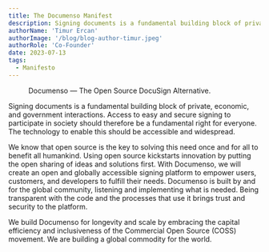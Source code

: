 ---
title: The Documenso Manifest
description: Signing documents is a fundamental building block of private, economic, and government interactions. Access to easy and secure signing to participate in society should therefore be a fundamental right for everyone. The technology to enable this should be accessible and widespread.
authorName: 'Timur Ercan'
authorImage: '/blog/blog-author-timur.jpeg'
authorRole: 'Co-Founder'
date: 2023-07-13
tags:
  - Manifesto
---

<figure>
  <MdxNextImage
    src="/blog/blog-banner-manifest.jpeg"
    width="1260"
    height="630"
    alt="The Documenso Manifest blog banner"
  />

  <figcaption className="text-center">
    Documenso — The Open Source DocuSign Alternative.
  </figcaption>
</figure>

Signing documents is a fundamental building block of private, economic, and government interactions. Access to easy and secure signing to participate in society should therefore be a fundamental right for everyone. The technology to enable this should be accessible and widespread.

We know that open source is the key to solving this need once and for all to benefit all humankind. Using open source kickstarts innovation by putting the open sharing of ideas and solutions first. With Documenso, we will create an open and globally accessible signing platform to empower users, customers, and developers to fulfill their needs. Documenso is built by and for the global community, listening and implementing what is needed. Being transparent with the code and the processes that use it brings trust and security to the platform.

We build Documenso for longevity and scale by embracing the capital efficiency and inclusiveness of the Commercial Open Source (COSS) movement. We are building a global commodity for the world.

